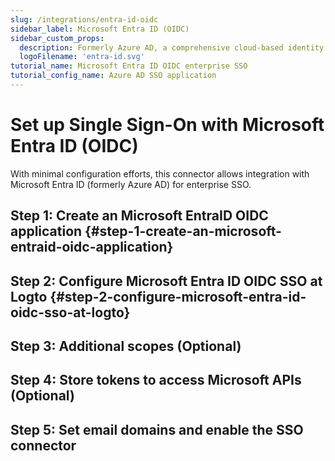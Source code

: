 ```yaml
---
slug: /integrations/entra-id-oidc
sidebar_label: Microsoft Entra ID (OIDC)
sidebar_custom_props:
  description: Formerly Azure AD, a comprehensive cloud-based identity management service.
  logoFilename: 'entra-id.svg'
tutorial_name: Microsoft Entra ID OIDC enterprise SSO
tutorial_config_name: Azure AD SSO application
---
```




# Set up Single Sign-On with Microsoft Entra ID (OIDC)

With minimal configuration efforts, this connector allows integration with Microsoft Entra ID (formerly Azure AD) for enterprise SSO.

<GuideTip />

## Step 1: Create an Microsoft EntraID OIDC application \{#step-1-create-an-microsoft-entraid-oidc-application}

<Step1 />

## Step 2: Configure Microsoft Entra ID OIDC SSO at Logto \{#step-2-configure-microsoft-entra-id-oidc-sso-at-logto}

<Step2 />

## Step 3: Additional scopes (Optional)

<Step3 />

## Step 4: Store tokens to access Microsoft APIs (Optional)

<Step4 />

## Step 5: Set email domains and enable the SSO connector

<Step5 />
